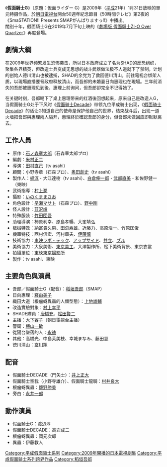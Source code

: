 {{noteTA
|T=zh-hk: 幪面超人G; zh-tw:假面騎士G; zh-cn:假面骑士G; zh-sg: 蒙面超人G;
|G1=KamenRider
|G2=JP
}}
《'''假面騎士G'''》（原題：仮面ライダー G）是2009年（[[平成|平成]]21年）1月31日放映的單元特摄作品，於[[朝日電視台|朝日電視台]]開台50週年紀念節目《50時間テレビ》第2夜的《SmaSTATION!! Presents SMAPがんばりますっ!!》中播出。<br>闊別十年，假面騎士G在2019年7月下旬上映的《[[劇場版_假面騎士ZI-O_Over_Quartzer|劇場版 假面騎士ZI-O Over Quartzer]]》再度登場。

==劇情大綱==
在2009年世界频繁发生恐怖袭击，所以日本政府成立了名为SHAD的反恐组织，聚集各界精英，但改造士兵变成无思想的战斗武器做法极不人道就下了禁制，计划的创始人德川清山也被逮捕，SHAD的余党为了救回德川清山，前往電视台绑架人质，以現場直播要脅政府释放清山，而吾郎的未婚妻日向惠理也在現場。三年前消失的吾郎被惠理见到後，惠理上前询问，但吾郎卻完全不记得她了。

在关键时刻，吾郎喝下了桌上惠理带来的红酒後回想起来，原来自己是改造人G，当假面骑士G处于下风时《[[假面骑士Decade|假面骑士Decade]]》带领九位平成骑士出现，《[[假面骑士Decade|假面骑士Decade]]》的话让G知道自己的使命是保护他自己的世界，结束战斗后，出现一道火墙把吾郎與惠理兩人隔开，惠理終於確認吾郎的身分，但吾郎未做回应即默默离去。

== 工作人員 ==
* 原作：[[石ノ森章太郎|石ノ森章太郎]]（石森章太郎プロ）
* 編劇：[[米村正二|米村正二]]
* 導演：[[田村直己|田村直己]]（tv asahi）
* 顧問：小野寺章（石森プロ）、[[奥田創史|奥田創史]]（tv asahi）
* 製作人：[[梶淳|梶淳]]・大江達樹（tv asahi）、[[白倉伸一郎|白倉伸一郎]]・[[武部直美|武部直美]]・和佐野健一（東映）
* 武術指導：[[村上潤|村上潤]]
* 攝影：[[いのくままさお|いのくままさお]]
* 角色設計：[[早瀬マサト|早瀬マサト]]（石森プロ）、[[野中剛|野中剛]]
* 怪人設計：[[韮沢靖|韮沢靖]]
* 特殊服裝：[[竹田団吾|竹田団吾]]
* 助理導演：柿原利幸、原島孝暢、大峯靖弘
* 槍械特效：納富貴久男、田渕寿雄、近藤力、高原浩一、竹原匡俊
* 機車特技：西村信宏、河村章夫、[[伊藤慎|伊藤慎]]
* 技術協力：[[東映ラボ・テック|東映ラボ・テック]]、[[アップサイド|アップサイド]]、[[共立_(照明)|共立]]、[[ブル_(テレビ技術会社)|ブル]]
* 美術協力：大泉美術、[[東京美工|東京美工]]、大澤製作所、松下美術背景、東京衣裳
* 拍攝單位：[[東映東京撮影所|東映東京撮影所]]
* 製作：tv asahi、東映

==主要角色與演員==
*吾郎／假面騎士G（配音）：[[稻垣吾郎|稻垣吾郎]]（SMAP）
*日向惠理：[[釋由美子|釋由美子]]
*織田大道（根瘤蚜異蟲的人類型態）：[[上地雄輔|上地雄輔]]
*改造實驗對象：[[村上幸平|村上幸平]]
*SHADE隊員：[[唐橋充|唐橋充]]、[[松田賢二|松田賢二]]
*主播：[[大下容子|大下容子]]（朝日電視台主播）
*警衛：[[横山一敏|横山一敏]]
*從陽台墜落的人：[[永徳|永徳]]
*其他：高橋光、中島芙美枝、幸城まなみ、藤田慧
*徳川清山：[[哀川翔|哀川翔]]

==配音==
*假面騎士DECADE（門矢士）：[[井上正大|井上正大]]
*假面騎士空我（小野寺雄介）、假面騎士龍騎：[[村井良大|村井良大]]
*根瘤蚜異蟲：[[鹽野勝美|鹽野勝美]]
*旁白：[[永井一郎|永井一郎]]

==動作演員==
*假面騎士G：渡辺淳
*假面騎士DECADE：高岩成二
*根瘤蚜異蟲：岡元次郎
*異蟲：伊藤教人


{{假面骑士}}
{{DEFAULTSORT:Kamen Rider G}}
[[Category:平成假面骑士系列|Category:平成假面骑士系列]]
[[Category:2009年開播的日本電視劇集|Category:2009年開播的日本電視劇集]]
[[Category:平成假面骑士系列跨界作品|Category:平成假面骑士系列跨界作品]]
[[Category:稻垣吾郎|Category:稻垣吾郎]]